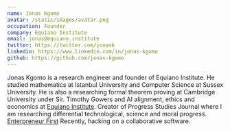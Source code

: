 ```yaml
---
name: Jonas Kgomo
avatar: /static/images/avatar.png
occupation: Founder
company: Equiano Institute
email: jonas@equiano.institute
twitter: https://twitter.com/jonask
linkedin: https://www.linkedin.com/in/jonas-kgomo
github: https://github.com/jonas-kgomo
---
```


Jonas Kgomo is a research engineer and founder of Equiano Institute. He studied mathematics at Istanbul University and Computer Science at Sussex University. He is also a researching formal theorem proving at Cambridge University under Sir. Timothy Gowers and AI alignment, ethics and economics at [Equiano Institute](https://equiano.institute).
Creator of Progress Studies Journal where I am researching differential technological, science and moral progress. [Enterpreneur First](https:joinef.com) Recently, hacking on a collaborative software.
